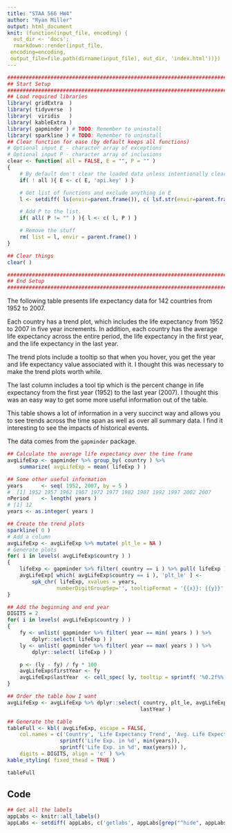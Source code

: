 ```yaml
---
title: "STAA 566 HW4"
author: "Ryan Miller"
output: html_document
knit: (function(input_file, encoding) {
  out_dir <- 'docs';
  rmarkdown::render(input_file,
 encoding=encoding,
 output_file=file.path(dirname(input_file), out_dir, 'index.html'))})
---
```

```r
##########################################################################################
## Start Setup
##########################################################################################
## Load required libraries
library( gridExtra  )
library( tidyverse  )
library(  viridis   )
library( kableExtra )
library( gapminder ) # TODO: Remember to uninstall
library( sparkline ) # TODO: Remember to uninstall
## Clear function for ease (by default keeps all functions)
# Optional input E - character array of exceptions
# Optional input P - character array of inclusions
clear <- function( all = FALSE, E = "", P = "" )
{
    # By default don't clear the loaded data unless intentionally cleared
    if( ! all ){ E <- c( E, 'api.key' ) }

    # Get list of functions and exclude anything in E
    l <- setdiff( ls(envir=parent.frame()), c( lsf.str(envir=parent.frame()), E ) )

    # Add P to the list.
    if( all( P != "" ) ){ l <- c( l, P ) }

    # Remove the stuff
    rm( list = l, envir = parent.frame() )
}

## Clear things
clear( )

##########################################################################################
## End Setup
##########################################################################################
```
The following table presents life expectancy data for 142 countries from 1952 to 2007.

Each country has a trend plot, which includes the life expectancy from 1952 to 2007 in
five year increments. In addition, each country has the average life expectancy across the
entire period, the life expectancy in the first year, and the life expectancy in the last
year.

The trend plots include a tooltip so that when you hover, you get the year and life
expectancy value associated with it. I thought this was necessary to make the trend plots
worth while.

The last column includes a tool tip which is the percent change in life expectancy from
the first year (1952) to the last year (2007). I thought this was an easy way to get some
more useful information out of the table.

This table shows a lot of information in a very succinct way and allows you to
see trends across the time span as well as over all summary data. I find it interesting to
see the impacts of historical events.

The data comes from the `gapminder` package.

```r
## Calculate the average life expectancy over the time frame
avgLifeExp <- gapminder %>% group_by( country ) %>%
    summarize( avgLifeExp = mean( lifeExp ) )

## Some other useful information
years      <- seq( 1952, 2007, by = 5 )
#  [1] 1952 1957 1962 1967 1972 1977 1982 1987 1992 1997 2002 2007
nPeriod    <- length( years )
# [1] 12
years <- as.integer( years )
```
```r

## Create the trend plots
sparkline( 0 )
# Add a column
avgLifeExp <- avgLifeExp %>% mutate( plt_le = NA )
# Generate plots
for( i in levels( avgLifeExp$country ) )
{
    lifeExp <- gapminder %>% filter( country == i ) %>% pull( lifeExp )
    avgLifeExp[ which( avgLifeExp$country == i ), 'plt_le' ] <-
        spk_chr( lifeExp, xvalues = years,
                numberDigitGroupSep='', tooltipFormat = '{{x}}: {{y}}' )
}
```
```r

## Add the beginning and end year
DIGITS = 2
for( i in levels( avgLifeExp$country ) )
{
    fy <- unlist( gapminder %>% filter( year == min( years ) ) %>%
        dplyr::select( lifeExp ) )
    ly <- unlist( gapminder %>% filter( year == max( years ) ) %>%
        dplyr::select( lifeExp ) )

    p <- (ly - fy) / fy * 100
    avgLifeExp$firstYear <- fy
    avgLifeExp$lastYear  <- cell_spec( ly, tooltip = sprintf( '%0.2f%%', round(p, DIGITS)) )
}

## Order the table how I want
avgLifeExp <- avgLifeExp %>% dplyr::select( country, plt_le, avgLifeExp, firstYear,
                                           lastYear )
```
```r

## Generate the table
tableFull <- kbl( avgLifeExp, escape = FALSE,
    col.names = c('Country', 'Life Expectancy Trend', 'Avg. Life Expectancey',
                 sprintf('Life Exp. in %d', min(years)),
                 sprintf('Life Exp. in %d', max(years)) ),
    digits = DIGITS, align = 'c' ) %>%
kable_styling( fixed_thead = TRUE )

tableFull
```

## Code

```r
## Get all the labels
appLabs <- knitr::all_labels()
appLabs <- setdiff( appLabs, c('getlabs', appLabs[grep("^hide", appLabs)]) )
```

```r
```
